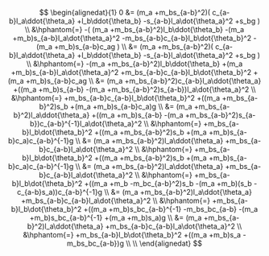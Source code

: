 $$
\begin{alignedat}{1}
0 &=
  (m_a +m_bs_{a-b}^2)(
    c_{a-b}l_a\ddot{\theta_a}
    +l_b\ddot{\theta_b}
    -s_{a-b}l_a\dot{\theta_a}^2
    +s_bg
  ) \\
&\hphantom{=} 
  -(
    (m_a +m_bs_{a-b}^2)l_b\ddot{\theta_b}
    -(m_a +m_b)s_{a-b}l_a\dot{\theta_a}^2
    -m_bs_{a-b}c_{a-b}l_b\dot{\theta_b}^2
    -(m_a +m_b)s_{a-b}c_ag
  ) 
\\
&=
  (m_a +m_bs_{a-b}^2)(
    c_{a-b}l_a\ddot{\theta_a}
    +l_b\ddot{\theta_b}
    -s_{a-b}l_a\dot{\theta_a}^2
    +s_bg
  ) \\
&\hphantom{=} 
  -(m_a +m_bs_{a-b}^2)l_b\ddot{\theta_b}
    +(m_a +m_b)s_{a-b}l_a\dot{\theta_a}^2
    +m_bs_{a-b}c_{a-b}l_b\dot{\theta_b}^2
    +(m_a +m_b)s_{a-b}c_ag
\\
&=
  (m_a +m_bs_{a-b}^2)c_{a-b}l_a\ddot{\theta_a}
  +((m_a +m_b)s_{a-b} -(m_a +m_bs_{a-b}^2)s_{a-b})l_a\dot{\theta_a}^2 \\
&\hphantom{=}
  +m_bs_{a-b}c_{a-b}l_b\dot{\theta_b}^2
  +((m_a +m_bs_{a-b}^2)s_b +(m_a +m_b)s_{a-b}c_a)g
\\
&=
  (m_a +m_bs_{a-b}^2)l_a\ddot{\theta_a}
  +((m_a +m_b)s_{a-b} -(m_a +m_bs_{a-b}^2)s_{a-b})c_{a-b}^{-1}l_a\dot{\theta_a}^2 \\
&\hphantom{=}
  +m_bs_{a-b}l_b\dot{\theta_b}^2
  +((m_a +m_bs_{a-b}^2)s_b +(m_a +m_b)s_{a-b}c_a)c_{a-b}^{-1}g
\\
&=
  (m_a +m_bs_{a-b}^2)l_a\ddot{\theta_a}
  +m_bs_{a-b}c_{a-b}l_a\dot{\theta_a}^2 \\
&\hphantom{=}
  +m_bs_{a-b}l_b\dot{\theta_b}^2
  +((m_a +m_bs_{a-b}^2)s_b +(m_a +m_b)s_{a-b}c_a)c_{a-b}^{-1}g
\\
&=
  (m_a +m_bs_{a-b}^2)l_a\ddot{\theta_a}
  +m_bs_{a-b}c_{a-b}l_a\dot{\theta_a}^2 \\
&\hphantom{=}
  +m_bs_{a-b}l_b\dot{\theta_b}^2
  +((m_a +m_b -m_bc_{a-b}^2)s_b -(m_a +m_b)(s_b - c_{a-b}s_a))c_{a-b}^{-1}g
\\
&=
  (m_a +m_bs_{a-b}^2)l_a\ddot{\theta_a}
  +m_bs_{a-b}c_{a-b}l_a\dot{\theta_a}^2 \\
&\hphantom{=}
  +m_bs_{a-b}l_b\dot{\theta_b}^2
  +((m_a +m_b)s_bc_{a-b}^{-1} -m_bs_bc_{a-b} -(m_a +m_b)s_bc_{a-b}^{-1} +(m_a +m_b)s_a)g
\\
&=
  (m_a +m_bs_{a-b}^2)l_a\ddot{\theta_a}
  +m_bs_{a-b}c_{a-b}l_a\dot{\theta_a}^2 \\
&\hphantom{=}
  +m_bs_{a-b}l_b\dot{\theta_b}^2
  +((m_a +m_b)s_a -m_bs_bc_{a-b})g \\
\\
\end{alignedat}
$$